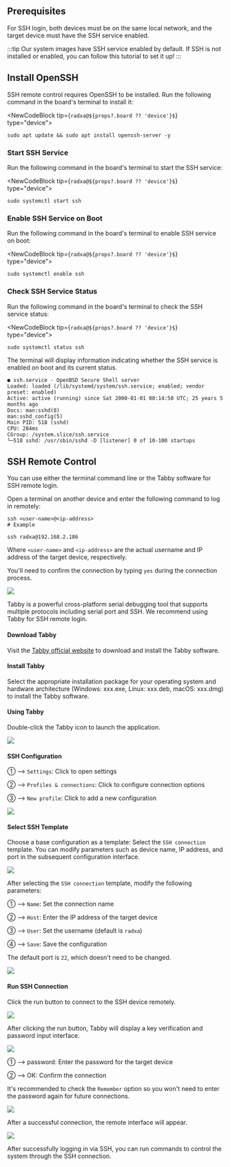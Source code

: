 ## Prerequisites

For SSH login, both devices must be on the same local network, and the target device must have the SSH service enabled.

:::tip
Our system images have SSH service enabled by default. If SSH is not installed or enabled, you can follow this tutorial to set it up!
:::

## Install OpenSSH

SSH remote control requires OpenSSH to be installed. Run the following command in the board's terminal to install it:

<NewCodeBlock tip={`radxa@${props?.board ?? 'device'}$`} type="device">

```
sudo apt update && sudo apt install openssh-server -y
```

</NewCodeBlock>

### Start SSH Service

Run the following command in the board's terminal to start the SSH service:

<NewCodeBlock tip={`radxa@${props?.board ?? 'device'}$`} type="device">

```
sudo systemctl start ssh
```

</NewCodeBlock>

### Enable SSH Service on Boot

Run the following command in the board's terminal to enable SSH service on boot:

<NewCodeBlock tip={`radxa@${props?.board ?? 'device'}$`} type="device">

```
sudo systemctl enable ssh
```

</NewCodeBlock>

### Check SSH Service Status

Run the following command in the board's terminal to check the SSH service status:

<NewCodeBlock tip={`radxa@${props?.board ?? 'device'}$`} type="device">

```
sudo systemctl status ssh
```

</NewCodeBlock>

The terminal will display information indicating whether the SSH service is enabled on boot and its current status.

```
● ssh.service - OpenBSD Secure Shell server
Loaded: loaded (/lib/systemd/system/ssh.service; enabled; vendor preset: enabled)
Active: active (running) since Sat 2000-01-01 00:14:50 UTC; 25 years 5 months ago
Docs: man:sshd(8)
man:sshd_config(5)
Main PID: 518 (sshd)
CPU: 284ms
CGroup: /system.slice/ssh.service
└─518 sshd: /usr/sbin/sshd -D [listener] 0 of 10-100 startups
```

## SSH Remote Control

You can use either the terminal command line or the Tabby software for SSH remote login.

<Tabs queryString="ssh-mode">

<TabItem value="Terminal Command Line">

Open a terminal on another device and enter the following command to log in remotely:

<NewCodeBlock tip="PC$" type="host">

```
ssh <user-name>@<ip-address>
# Example

ssh radxa@192.168.2.186
```

</NewCodeBlock>

Where `<user-name>` and `<ip-address>` are the actual username and IP address of the target device, respectively.

You'll need to confirm the connection by typing `yes` during the connection process.

<div style={{textAlign: 'center'}}>
    <img src="/en/img/common/radxa-os/system-config/ssh-login.webp" style={{width: '100%', maxWidth: '1200px'}} />
</div>
</TabItem>

<TabItem value="Using Tabby Software">

Tabby is a powerful cross-platform serial debugging tool that supports multiple protocols including serial port and SSH. We recommend using Tabby for SSH remote login.

#### Download Tabby

Visit the [Tabby official website](https://tabby.sh/) to download and install the Tabby software.

#### Install Tabby

Select the appropriate installation package for your operating system and hardware architecture (Windows: xxx.exe, Linux: xxx.deb, macOS: xxx.dmg) to install the Tabby software.

#### Using Tabby

Double-click the Tabby icon to launch the application.

<div style={{ textAlign: "center" }}>
  <img
    src="/en/img/common/radxa-os/system-config/tabby-welcome.webp"
    style={{ width: "100%", maxWidth: "1200px" }}
  />
</div>

#### SSH Configuration

① --> `Settings`: Click to open settings

② --> `Profiles & connections`: Click to configure connection options

③ --> `New profile`: Click to add a new configuration

<div style={{ textAlign: "center" }}>
  <img
    src="/en/img/common/radxa-os/system-config/tabby-profile.webp"
    style={{ width: "100%", maxWidth: "1200px" }}
  />
</div>

#### Select SSH Template

Choose a base configuration as a template: Select the `SSH connection` template. You can modify parameters such as device name, IP address, and port in the subsequent configuration interface.

<div style={{ textAlign: "center" }}>
  <img
    src="/en/img/common/radxa-os/system-config/tabby-template.webp"
    style={{ width: "100%", maxWidth: "1200px" }}
  />
</div>

After selecting the `SSH connection` template, modify the following parameters:

① --> `Name`: Set the connection name

② --> `Host`: Enter the IP address of the target device

③ --> `User`: Set the username (default is `radxa`)

④ --> `Save`: Save the configuration

The default port is `22`, which doesn't need to be changed.

<div style={{ textAlign: "center" }}>
  <img
    src="/en/img/common/radxa-os/system-config/tabby-ssh-parameter.webp"
    style={{ width: "100%", maxWidth: "1200px" }}
  />
</div>

#### Run SSH Connection

Click the run button to connect to the SSH device remotely.

<div style={{ textAlign: "center" }}>
  <img
    src="/en/img/common/radxa-os/system-config/tabby-ssh-connect.webp"
    style={{ width: "100%", maxWidth: "1200px" }}
  />
</div>

After clicking the run button, Tabby will display a key verification and password input interface.

<div style={{ textAlign: "center" }}>
  <img
    src="/en/img/common/radxa-os/system-config/tabby-ssh-verify.webp"
    style={{ width: "100%", maxWidth: "1200px" }}
  />
</div>

① --> password: Enter the password for the target device

② --> OK: Confirm the connection

It's recommended to check the `Remember` option so you won't need to enter the password again for future connections.

<div style={{ textAlign: "center" }}>
  <img
    src="/en/img/common/radxa-os/system-config/tabby-ssh-password.webp"
    style={{ width: "100%", maxWidth: "1200px" }}
  />
</div>

After a successful connection, the remote interface will appear.

<div style={{ textAlign: "center" }}>
  <img
    src="/en/img/common/radxa-os/system-config/tabby-ssh-success.webp"
    style={{ width: "100%", maxWidth: "1200px" }}
  />
</div>

</TabItem>
</Tabs>

After successfully logging in via SSH, you can run commands to control the system through the SSH connection.
